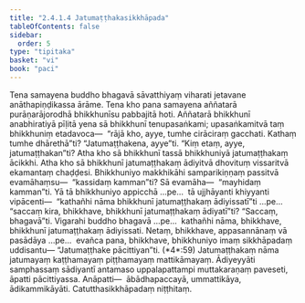 ```yaml
---
title: "2.4.1.4 Jatumaṭṭhakasikkhāpada"
tableOfContents: false
sidebar:
  order: 5
type: "tipitaka"
basket: "vi"
book: "paci"
---
```



<DynamicBreadcrumb />

<Division number="806" book="paci">

<Paragraph number="2592" book="paci">
Tena samayena buddho bhagavā sāvatthiyaṃ viharati jetavane anāthapiṇḍikassa ārāme. Tena kho pana samayena aññatarā purāṇarājorodhā bhikkhunīsu pabbajitā hoti. Aññatarā bhikkhunī anabhiratiyā pīḷitā yena sā bhikkhunī tenupasaṅkami; upasaṅkamitvā taṃ bhikkhuniṃ etadavoca—  “rājā kho, ayye, tumhe cirāciraṃ gacchati. Kathaṃ tumhe dhārethā”ti? “Jatumaṭṭhakena, ayye”ti. “Kiṃ etaṃ, ayye, jatumaṭṭhakan”ti? Atha kho sā bhikkhunī tassā bhikkhuniyā jatumaṭṭhakaṃ ācikkhi. Atha kho sā bhikkhunī jatumaṭṭhakaṃ ādiyitvā dhovituṃ vissaritvā ekamantaṃ chaḍḍesi. Bhikkhuniyo makkhikāhi samparikiṇṇaṃ passitvā evamāhaṃsu—  “kassidaṃ kamman”ti? Sā evamāha—  “mayhidaṃ kamman”ti.
</Paragraph>

<Paragraph number="2593" book="paci">
Yā tā bhikkhuniyo appicchā …pe…  tā ujjhāyanti khiyyanti vipācenti—  “kathañhi nāma bhikkhunī jatumaṭṭhakaṃ ādiyissatī”ti …pe…  “saccaṃ kira, bhikkhave, bhikkhunī jatumaṭṭhakaṃ ādiyatī”ti? “Saccaṃ, bhagavā”ti. Vigarahi buddho bhagavā …pe…  kathañhi nāma, bhikkhave, bhikkhunī jatumaṭṭhakaṃ ādiyissati. Netaṃ, bhikkhave, appasannānaṃ vā pasādāya …pe…  evañca pana, bhikkhave, bhikkhuniyo imaṃ sikkhāpadaṃ uddisantu—
</Paragraph>

</Division>
<Division number="807" book="paci">

<Paragraph number="2594" book="paci">
<Emphasis>“Jatumaṭṭhake pācittiyan”</Emphasis>ti. (*4*:<Emphasis>59</Emphasis>)
</Paragraph>

</Division>
<Division number="808" book="paci">

<Paragraph number="2595" book="paci">
<Emphasis>Jatumaṭṭhakaṃ</Emphasis> nāma jatumayaṃ kaṭṭhamayaṃ piṭṭhamayaṃ mattikāmayaṃ.
</Paragraph>

<Paragraph number="2596" book="paci">
<Emphasis>Ādiyeyyā</Emphasis>ti samphassaṃ sādiyantī antamaso uppalapattampi muttakaraṇaṃ paveseti, āpatti pācittiyassa.
</Paragraph>

</Division>
<Division number="809" book="paci">

<Paragraph number="2597" book="paci">
Anāpatti—  ābādhapaccayā, ummattikāya, ādikammikāyāti.

</Paragraph>
</Division>

<Paragraph number="2598" type="center" book="paci">
Catutthasikkhāpadaṃ niṭṭhitaṃ.
</Paragraph>